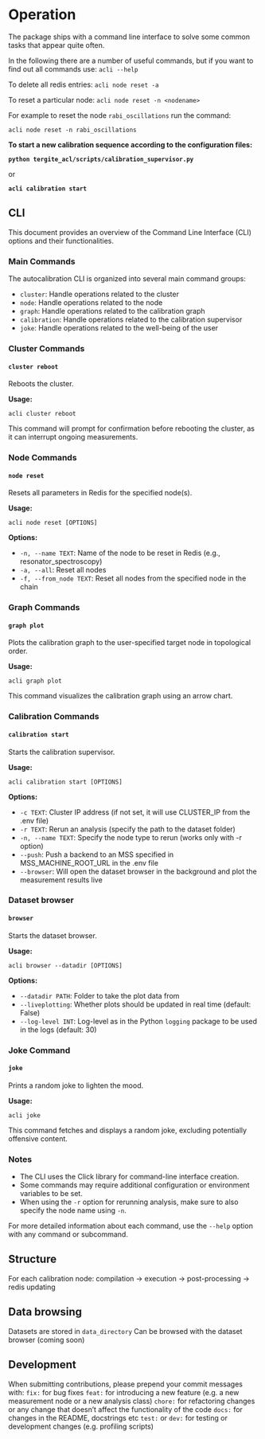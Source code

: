 # Operation

The package ships with a command line interface to solve some common tasks that appear quite often.

In the following there are a number of useful commands, but if you want to find out all commands use:
```acli --help```

To delete all redis entries:
```acli node reset -a```

To reset a particular node:
```acli node reset -n <nodename>```

For example to reset the node `rabi_oscillations` run the command:

```acli node reset -n rabi_oscillations```

**To start a new calibration sequence according to the configuration files:**

**```python tergite_acl/scripts/calibration_supervisor.py```**

or

**```acli calibration start```**

## CLI ##

This document provides an overview of the Command Line Interface (CLI) options and their functionalities.

### Main Commands ###

The autocalibration CLI is organized into several main command groups:

- `cluster`: Handle operations related to the cluster
- `node`: Handle operations related to the node
- `graph`: Handle operations related to the calibration graph
- `calibration`: Handle operations related to the calibration supervisor
- `joke`: Handle operations related to the well-being of the user

### Cluster Commands ###

#### `cluster reboot` ####

Reboots the cluster.

**Usage:**
```
acli cluster reboot
```

This command will prompt for confirmation before rebooting the cluster, as it can interrupt ongoing measurements.

### Node Commands ###

#### `node reset` ####

Resets all parameters in Redis for the specified node(s).

**Usage:**
```
acli node reset [OPTIONS]
```

**Options:**

- `-n, --name TEXT`: Name of the node to be reset in Redis (e.g., resonator_spectroscopy)
- `-a, --all`: Reset all nodes
- `-f, --from_node TEXT`: Reset all nodes from the specified node in the chain

### Graph Commands ###

#### `graph plot` ####

Plots the calibration graph to the user-specified target node in topological order.

**Usage:**
```
acli graph plot
```

This command visualizes the calibration graph using an arrow chart.

### Calibration Commands ###

#### `calibration start` ####

Starts the calibration supervisor.

**Usage:**
```
acli calibration start [OPTIONS]
```

**Options:**

- `-c TEXT`: Cluster IP address (if not set, it will use CLUSTER_IP from the .env file)
- `-r TEXT`: Rerun an analysis (specify the path to the dataset folder)
- `-n, --name TEXT`: Specify the node type to rerun (works only with -r option)
- `--push`: Push a backend to an MSS specified in MSS_MACHINE_ROOT_URL in the .env file
- `--browser`: Will open the dataset browser in the background and plot the measurement results live

### Dataset browser ###

#### `browser` ####

Starts the dataset browser.

**Usage:**
```
acli browser --datadir [OPTIONS]
```

**Options:**

- `--datadir PATH`: Folder to take the plot data from
- `--liveplotting`: Whether plots should be updated in real time (default: False)
- `--log-level INT`: Log-level as in the Python `logging` package to be used in the logs (default: 30)

### Joke Command ###

#### `joke` ####

Prints a random joke to lighten the mood.

**Usage:**
```
acli joke
```

This command fetches and displays a random joke, excluding potentially offensive content.

### Notes ###

- The CLI uses the Click library for command-line interface creation.
- Some commands may require additional configuration or environment variables to be set.
- When using the `-r` option for rerunning analysis, make sure to also specify the node name using `-n`.

For more detailed information about each command, use the `--help` option with any command or subcommand.


## Structure ##
For each calibration node:
compilation -> execution -> post-processing -> redis updating

## Data browsing ##
Datasets are stored in `data_directory`
Can be browsed with the dataset browser (coming soon)

## Development ##
When submitting  contributions, please prepend your commit messages with:
`fix:` for bug fixes
`feat:` for introducing a new feature (e.g. a new measurement node or a new analysis class)
`chore:` for refactoring changes or any change that doesn't affect the functionality of the code
`docs:` for changes in the README, docstrings etc
`test:` or `dev:` for testing or development changes (e.g. profiling scripts)
